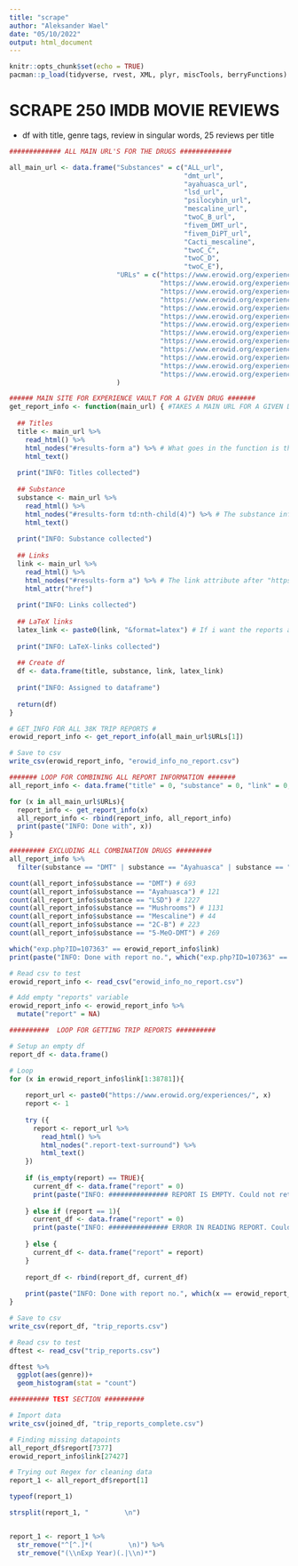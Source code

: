 ---
title: "scrape"
author: "Aleksander Wael"
date: "05/10/2022"
output: html_document
---

```{r setup, include=FALSE}
knitr::opts_chunk$set(echo = TRUE)
pacman::p_load(tidyverse, rvest, XML, plyr, miscTools, berryFunctions)
```

# SCRAPE 250 IMDB MOVIE REVIEWS
- df with title, genre tags, review in singular words, 25 reviews per title

```{r}
############# ALL MAIN URL'S FOR THE DRUGS #############

all_main_url <- data.frame("Substances" = c("ALL_url",
                                            "dmt_url",
                                            "ayahuasca_url",
                                            "lsd_url",
                                            "psilocybin_url",
                                            "mescaline_url",
                                            "twoC_B_url",
                                            "fivem_DMT_url",
                                            "fivem_DiPT_url",
                                            "Cacti_mescaline",
                                            "twoC_C",
                                            "twoC_D",
                                            "twoC_E"),
                           "URLs" = c("https://www.erowid.org/experiences/exp.cgi?OldSort=SA&Start=0&ShowViews=0&Cellar=0&Max=40000",
                                      "https://www.erowid.org/experiences/exp.cgi?S1=18&Max=1000&OldSort=SA&Start=0&ShowViews=0&Cellar=0",
                                      "https://www.erowid.org/experiences/exp.cgi?S1=8&OldSort=SA&Start=0&ShowViews=0&Cellar=0&Max=1000",
                                      "https://www.erowid.org/experiences/exp.cgi?S1=2&Max=3500&OldSort=SA&Start=0&ShowViews=0&Cellar=0",
                                      "https://www.erowid.org/experiences/exp.cgi?S1=39&Max=3500&OldSort=SA&Start=0&ShowViews=0&Cellar=0",
                                      "https://www.erowid.org/experiences/exp.cgi?S1=36&OldSort=SA&Start=0&ShowViews=0&Cellar=0&Max=1000",
                                      "https://www.erowid.org/experiences/exp.cgi?S1=52&Max=1000&OldSort=SA&Start=0&ShowViews=0&Cellar=0",
                                      "https://www.erowid.org/experiences/exp.cgi?S1=58&Max=1000&OldSort=SA&Start=0&ShowViews=0&Cellar=0",
                                      "https://www.erowid.org/experiences/exp.cgi?S1=57&OldSort=SA&Start=0&ShowViews=0&Cellar=0&Max=3500",
                                      "https://www.erowid.org/experiences/exp.cgi?S1=809&OldSort=SA&Start=0&ShowViews=0&Cellar=0&Max=3500",
                                      "https://www.erowid.org/experiences/exp.cgi?S1=262&OldSort=SA&Start=0&ShowViews=0&Cellar=0&Max=3500",
                                      "https://www.erowid.org/experiences/exp.cgi?S1=103&OldSort=SA&Start=0&ShowViews=0&Cellar=0&Max=3500",
                                      "https://www.erowid.org/experiences/exp.cgi?S1=137&OldSort=SA&Start=0&ShowViews=0&Cellar=0&Max=3500")
                           )
```


```{r}
###### MAIN SITE FOR EXPERIENCE VAULT FOR A GIVEN DRUG #######
get_report_info <- function(main_url) { #TAKES A MAIN URL FOR A GIVEN DRUG
  
  ## Titles
  title <- main_url %>% 
    read_html() %>% 
    html_nodes("#results-form a") %>% # What goes in the function is the CSS element, this is titles corresponding to each trip report
    html_text()
  
  print("INFO: Titles collected")
  
  ## Substance
  substance <- main_url %>% 
    read_html() %>% 
    html_nodes("#results-form td:nth-child(4)") %>% # The substance info 
    html_text()
  
  print("INFO: Substance collected")
  
  ## Links
  link <- main_url %>% 
    read_html() %>% 
    html_nodes("#results-form a") %>% # The link attribute after "https://www.erowid.org/experiences/"
    html_attr("href")
  
  print("INFO: Links collected")
  
  ## LaTeX links
  latex_link <- paste0(link, "&format=latex") # If i want the reports as LaTeX, but this is a bad idea i think
  
  print("INFO: LaTeX-links collected")
  
  ## Create df
  df <- data.frame(title, substance, link, latex_link)
  
  print("INFO: Assigned to dataframe")
  
  return(df)
}
```

```{r}
# GET_INFO FOR ALL 38K TRIP REPORTS #
erowid_report_info <- get_report_info(all_main_url$URLs[1])
```
```{r}
# Save to csv
write_csv(erowid_report_info, "erowid_info_no_report.csv")
```

```{r}
####### LOOP FOR COMBINING ALL REPORT INFORMATION #######
all_report_info <- data.frame("title" = 0, "substance" = 0, "link" = 0, "latex_link" = 0)

for (x in all_main_url$URLs){
  report_info <- get_report_info(x)
  all_report_info <- rbind(report_info, all_report_info)
  print(paste("INFO: Done with", x))
}
```


```{r}
######### EXCLUDING ALL COMBINATION DRUGS #########
all_report_info %>% 
  filter(substance == "DMT" | substance == "Ayahuasca" | substance == "LSD" | substance == "Mushrooms" | substance == "Mescaline" | substance == "2C-B" | substance == "5-MeO-DMT")

count(all_report_info$substance == "DMT") # 693
count(all_report_info$substance == "Ayahuasca") # 121
count(all_report_info$substance == "LSD") # 1227
count(all_report_info$substance == "Mushrooms") # 1131
count(all_report_info$substance == "Mescaline") # 44
count(all_report_info$substance == "2C-B") # 223
count(all_report_info$substance == "5-MeO-DMT") # 269	

```

```{r}
which("exp.php?ID=107363" == erowid_report_info$link)
print(paste("INFO: Done with report no.", which("exp.php?ID=107363" == erowid_report_info$link)))
```

```{r}
# Read csv to test
erowid_report_info <- read_csv("erowid_info_no_report.csv")

# Add empty "reports" variable
erowid_report_info <- erowid_report_info %>% 
  mutate("report" = NA)
```

```{r}
##########  LOOP FOR GETTING TRIP REPORTS ##########

# Setup an empty df
report_df <- data.frame()

# Loop
for (x in erowid_report_info$link[1:38781]){
  
    report_url <- paste0("https://www.erowid.org/experiences/", x)
    report <- 1
    
    try ({
      report <- report_url %>% 
        read_html() %>% 
        html_nodes(".report-text-surround") %>% 
        html_text()
    })
    
    if (is_empty(report) == TRUE){
      current_df <- data.frame("report" = 0)
      print(paste("INFO: ############### REPORT IS EMPTY. Could not retrieve report from report no.", which(x == erowid_report_info$link)))
      
    } else if (report == 1){
      current_df <- data.frame("report" = 0)
      print(paste("INFO: ############### ERROR IN READING REPORT. Could not retrieve report from report no.", which(x == erowid_report_info$link)))
      
    } else {
      current_df <- data.frame("report" = report)
    }
    
    report_df <- rbind(report_df, current_df)
    
    print(paste("INFO: Done with report no.", which(x == erowid_report_info$link))) # Count reports done
}

```

```{r}
# Save to csv
write_csv(report_df, "trip_reports.csv")

# Read csv to test
dftest <- read_csv("trip_reports.csv")

dftest %>% 
  ggplot(aes(genre))+
  geom_histogram(stat = "count")
```

```{r}
########## TEST SECTION ##########

# Import data
write_csv(joined_df, "trip_reports_complete.csv")

# Finding missing datapoints
all_report_df$report[7377]
erowid_report_info$link[27427]

# Trying out Regex for cleaning data
report_1 <- all_report_df$report[1]

typeof(report_1)

strsplit(report_1, "         \n")


report_1 <- report_1 %>% 
  str_remove("^[^.]*(         \n)") %>% 
  str_remove("(\\nExp Year)(.|\\n)*")
```
